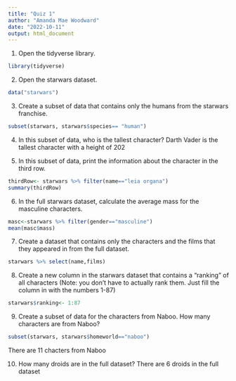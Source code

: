 ```yaml
---
title: "Quiz 1"
author: "Amanda Mae Woodward"
date: "2022-10-11"
output: html_document
---
```

1. Open the tidyverse library.
```r
library(tidyverse)
```

2. Open the starwars dataset.
```r
data("starwars")
```

3. Create a subset of data that contains only the humans from the starwars franchise.
```r
subset(starwars, starwars$species== "human")
```

4. In this subset of data, who is the tallest character? 
Darth Vader is the tallest character with a height of 202

5. In this subset of data, print the information about the character in the third row. 
```r
thirdRow<- starwars %>% filter(name=="leia organa")
summary(thirdRow)
```

6. In the full starwars dataset, calculate the average mass for the masculine characters. 
```r
masc<-starwars %>% filter(gender=="masculine")
mean(masc$mass)
```

7. Create a dataset that contains only the characters and the films that they appeared in from the full dataset. 
```r
starwars %>% select(name,films)
```

8. Create a new column in the starwars dataset that contains a "ranking" of all characters (Note: you don't have to actually rank them. Just fill the column in with the numbers 1-87)
```r
starwars$ranking<- 1:87
```

9. Create a subset of data for the characters from Naboo. How many characters are from Naboo? 
```r
subset(starwars, starwars$homeworld=="naboo")
```
There are 11 chacters from Naboo

10. How many droids are in the full dataset? 
There are 6 droids in the full dataset 
